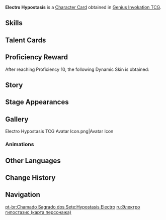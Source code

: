 {{About|the [[Character Card]]|the [[Normal Boss]]|Electro Hypostasis}}
{{Genius Invokation TCG Infobox
|title       = Electro Hypostasis
|id          = 002401
|image       = Electro Hypostasis Character Card.png
|type        = Character Card
|health      = 8
|element     = Electro
|faction     = Monster
|weapon      = Other Weapons
|source1     = Achieve victory in [[Genius Invokation TCG/Stage/Little Rose/Electro Hypostasis's Whisper|Electro Hypostasis's Whisper]]
|features    = Electro Hypostasis
}}
'''Electro Hypostasis''' is a [[Character Card]] obtained in [[Genius Invokation TCG]].

==Skills==
{{Genius Invokation TCG Skills Table}}

==Talent Cards==
{{Genius Invokation TCG Talent Cards Table}}

==Proficiency Reward==
After reaching Proficiency 10, the following Dynamic Skin is obtained:<br>{{TCG Card|Absorbing Prism|1|golden=1|caption=1}}

==Story==
{{Description|Code name: Aleph. A high-purity Electro entity.<br>Even if you win at rock-paper-scissors, Aleph is not one to admit defeat.|title=Electro Hypostasis}}

==Stage Appearances==
{{Genius Invokation TCG Stage Appearances}}

==Gallery==
<gallery>
Electro Hypostasis TCG Avatar Icon.png|Avatar Icon
</gallery>

===Animations===
{{Preview
|size     = 200px
|file1    = Electro Hypostasis Dynamic Skin
|caption  = Dynamic Skin Idle Animation
}}

==Other Languages==
{{Other Languages|Electro Hypostasis}}

==Change History==
{{Change History|3.7}}

==Navigation==
{{Genius Invokation TCG Navbox|Character Card Obtainable}}

[[pt-br:Chamado Sagrado dos Sete:Hypostasis Electro]]
[[ru:Электро гипостазис (карта персонажа)]]